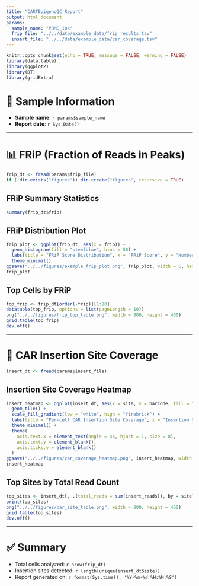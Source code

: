 ```yaml
---
title: "CARTEpigenoQC Report"
output: html_document
params:
  sample_name: "PBMC_10k"
  frip_file: "../../data/example_data/frip_results.tsv"
  insert_file: "../../data/example_data/car_coverage.tsv"
---
```


```r
knitr::opts_chunk$set(echo = TRUE, message = FALSE, warning = FALSE)
library(data.table)
library(ggplot2)
library(DT)
library(gridExtra)
```

# 🧬 Sample Information

- **Sample name**: `r params$sample_name`
- **Report date**: `r Sys.Date()`

---

# 📊 FRiP (Fraction of Reads in Peaks)

```r
frip_dt <- fread(params$frip_file)
if (!dir.exists("figures")) dir.create("figures", recursive = TRUE)
```

## FRiP Summary Statistics

```r
summary(frip_dt$frip)
```

## FRiP Distribution Plot

```r
frip_plot <- ggplot(frip_dt, aes(x = frip)) +
  geom_histogram(fill = "steelblue", bins = 50) +
  labs(title = "FRiP Score Distribution", x = "FRiP Score", y = "Number of Cells") +
  theme_minimal()
ggsave("../../figures/example_frip_plot.png", frip_plot, width = 6, height = 4, bg = "white")
frip_plot
```

## Top Cells by FRiP

```r
top_frip <- frip_dt[order(-frip)][1:20]
datatable(top_frip, options = list(pageLength = 10))
png("../../figures/frip_top_table.png", width = 800, height = 400)
grid.table(top_frip)
dev.off()
```

---

# 📌 CAR Insertion Site Coverage

```r
insert_dt <- fread(params$insert_file)
```

## Insertion Site Coverage Heatmap

```r
insert_heatmap <- ggplot(insert_dt, aes(x = site, y = barcode, fill = insert_reads)) +
  geom_tile() +
  scale_fill_gradient(low = "white", high = "firebrick") +
  labs(title = "Per-cell CAR Insertion Site Coverage", x = "Insertion Site", y = "Cell Barcode") +
  theme_minimal() +
  theme(
    axis.text.x = element_text(angle = 45, hjust = 1, size = 8),
    axis.text.y = element_blank(),
    axis.ticks.y = element_blank()
  )
ggsave("../../figures/car_coverage_heatmap.png", insert_heatmap, width = 7, height = 5, bg = "white")
insert_heatmap
```

## Top Sites by Total Read Count

```r
top_sites <- insert_dt[, .(total_reads = sum(insert_reads)), by = site][order(-total_reads)][1:10]
print(top_sites)
png("../../figures/car_site_table.png", width = 800, height = 400)
grid.table(top_sites)
dev.off()
```

---

# ✅ Summary

- Total cells analyzed: `r nrow(frip_dt)`
- Insertion sites detected: `r length(unique(insert_dt$site))`
- Report generated on: `r format(Sys.time(), '%Y-%m-%d %H:%M:%S')`
